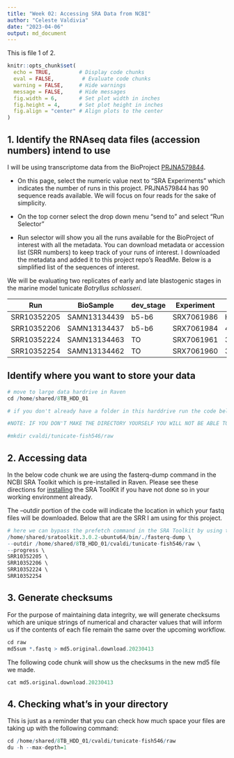 ```yaml
---
title: "Week 02: Accessing SRA Data from NCBI"
author: "Celeste Valdivia"
date: "2023-04-06"
output: md_document
---
```

This is file 1 of 2.

```r
knitr::opts_chunk$set(
  echo = TRUE,         # Display code chunks
  eval = FALSE,         # Evaluate code chunks
  warning = FALSE,     # Hide warnings
  message = FALSE,     # Hide messages
  fig.width = 6,       # Set plot width in inches
  fig.height = 4,      # Set plot height in inches
  fig.align = "center" # Align plots to the center
)
```

## 1. Identify the RNAseq data files (accession numbers) intend to use

I will be using transcriptome data from the BioProject [PRJNA579844](https://www.ncbi.nlm.nih.gov/bioproject/PRJNA579844).

-   On this page, select the numeric value next to "SRA Experiments" which indicates the number of runs in this project. PRJNA579844 has 90 sequence reads available. We will focus on four reads for the sake of simplicity.

-   On the top corner select the drop down menu "send to" and select "Run Selector"

-   Run selector will show you all the runs available for the BioProject of interest with all the metadata. You can download metadata or accession list (SRR numbers) to keep track of your runs of interest. I downloaded the metadata and added it to this project repo's ReadMe. Below is a simplified list of the sequences of interest.

We will be evaluating two replicates of early and late blastogenic stages in the marine model tunicate *Botryllus schlosseri*.

| Run         | BioSample    | dev_stage | Experiment | Sample Name                            |
|------|------|------|------|------|
| SRR10352205 | SAMN13134439 | b5-b6     | SRX7061986 | HISeq-Sample_3411_IL2574-4             |
| SRR10352206 | SAMN13134437 | b5-b6     | SRX7061984 | 4017_944axbyd196_stageC1to2_SecBud     |
| SRR10352224 | SAMN13134463 | TO        | SRX7061961 | 3902_Sc109e_olds_zooid_D\_early_mid_kp |
| SRR10352254 | SAMN13134462 | TO        | SRX7061960 | 3890_Sc109e_old_zooid_D\_mid_Late_kp   |


## Identify where you want to store your data
```r
# move to large data hardrive in Raven
cd /home/shared/8TB_HDD_01

# if you don't already have a folder in this harddrive run the code below to make a new directory with a unique name

#NOTE: IF YOU DON'T MAKE THE DIRECTORY YOURSELF YOU WILL NOT BE ABLE TO MOVE OR ADD FILES

#mkdir cvaldi/tunicate-fish546/raw
```

## 2. Accessing data
In the below code chunk we are using the fasterq-dump command in the NCBI SRA Toolkit which is pre-installed in Raven. Please see these directions for [installing](https://github.com/ncbi/sra-tools/wiki/02.-Installing-SRA-Toolkit) the SRA ToolKit if you have not done so in your working environment already.

The --outdir portion of the code will indicate the location in which your fastq files will be downloaded. Below that are the SRR I am using for this project. 

```r
# here we can bypass the prefetch command in the SRA Toolkit by using the fasterq-dump command directly, I believe bypassing this step will just make the download time longer
/home/shared/sratoolkit.3.0.2-ubuntu64/bin/./fasterq-dump \
--outdir /home/shared/8TB_HDD_01/cvaldi/tunicate-fish546/raw \
--progress \
SRR10352205 \
SRR10352206 \
SRR10352224 \
SRR10352254
```

## 3. Generate checksums
For the purpose of maintaining data integrity, we will generate checksums which are unique strings of numerical and character values that will inform us if the contents of each file remain the same over the upcoming workflow.

```r
cd raw
md5sum *.fastq > md5.original.download.20230413
```
The following code chunk will show us the checksums in the new md5 file we made.
```r
cat md5.original.download.20230413
```


## 4. Checking what's in your directory
This is just as a reminder that you can check how much space your files are taking up with the following command:

```r
cd /home/shared/8TB_HDD_01/cvaldi/tunicate-fish546/raw
du -h --max-depth=1
```
